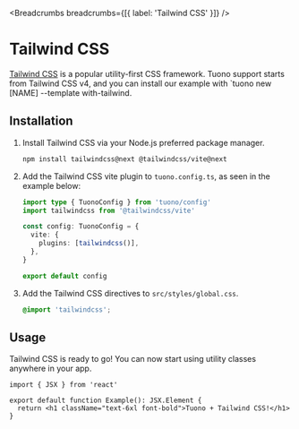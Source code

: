 
<MetaTags
  title="Tuono - Tailwind CSS"
  canonical="https://tuono.dev/documentation/styles/css-modules"
/>


<Breadcrumbs breadcrumbs={[{ label: 'Tailwind CSS' }]} />

# Tailwind CSS

[Tailwind CSS](https://tailwindcss.com) is a popular utility-first CSS framework. Tuono support starts from Tailwind CSS v4, and you can install our example with `tuono new [NAME] --template with-tailwind.

## Installation

1. Install Tailwind CSS via your Node.js preferred package manager.

   ```sh
   npm install tailwindcss@next @tailwindcss/vite@next
   ```

2. Add the Tailwind CSS vite plugin to `tuono.config.ts`, as seen in the example below:

   ```ts
   import type { TuonoConfig } from 'tuono/config'
   import tailwindcss from '@tailwindcss/vite'

   const config: TuonoConfig = {
     vite: {
       plugins: [tailwindcss()],
     },
   }

   export default config
   ```

3. Add the Tailwind CSS directives to `src/styles/global.css`.

   ```css
   @import 'tailwindcss';
   ```

## Usage

Tailwind CSS is ready to go! You can now start using utility classes anywhere in your app.

```tsx
import { JSX } from 'react'

export default function Example(): JSX.Element {
  return <h1 className="text-6xl font-bold">Tuono + Tailwind CSS!</h1>
}
```
